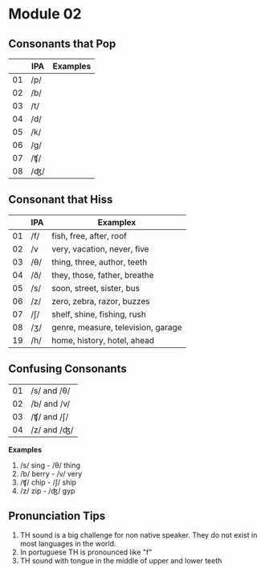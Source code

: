 # Module 02

## Consonants that Pop

||IPA|Examples|
|---|---|---|
|01|/p/||
|02|/b/||
|03|/t/||
|04|/d/||
|05|/k/||
|06|/g/||
|07|/ʧ/||
|08|/ʤ/||

## Consonant that Hiss

||IPA|Examplex|
|---|---|---|
|01|/f/|fish, free, after, roof|
|02|/v|very, vacation, never, five|
|03|/θ/|thing, three, author, teeth|
|04|/ð/|they, those, father, breathe|
|05|/s/|soon, street, sister, bus|
|06|/z/|zero, zebra, razor, buzzes|
|07|/ʃ/|shelf, shine, fishing, rush|
|08|/ʒ/|genre, measure, television, garage|
|19|/h/|home, history, hotel, ahead|

## Confusing Consonants

|||
|---|---|
|01|/s/ and /θ/|
|02|/b/ and /v/|
|03|/ʧ/ and /ʃ/ |
|04|/z/ and /ʤ/|

**Examples**

1. /s/ sing - /θ/ thing
2. /b/ berry - /v/ very
3. /ʧ/ chip - /ʃ/ ship
4. /z/ zip - /ʤ/ gyp

## Pronunciation Tips

1. TH sound is a big challenge for non native speaker. They do not exist in most languages in the world.
2. In portuguese TH is pronounced like "f"
3. TH sound with tongue in the middle of upper and lower teeth
